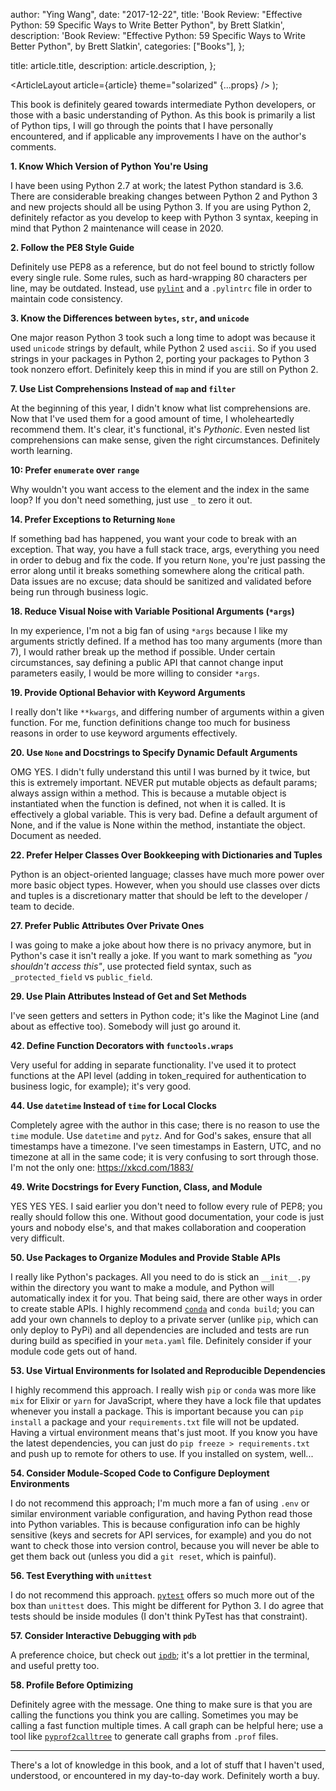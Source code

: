 
  author: "Ying Wang",
  date: "2017-12-22",
  title:
    'Book Review: "Effective Python: 59 Specific Ways to Write Better Python", by Brett Slatkin',
  description:
    'Book Review: "Effective Python: 59 Specific Ways to Write Better Python", by Brett Slatkin',
  categories: ["Books"],
};

  title: article.title,
  description: article.description,
};

  <ArticleLayout article={article} theme="solarized" {...props} />
);

This book is definitely geared towards intermediate Python developers, or those
with a basic understanding of Python. As this book is primarily a list of Python
tips, I will go through the points that I have personally encountered, and if
applicable any improvements I have on the author's comments.

**1. Know Which Version of Python You're Using**

I have been using Python 2.7 at work; the latest Python standard is 3.6. There
are considerable breaking changes between Python 2 and Python 3 and new projects
should all be using Python 3. If you are using Python 2, definitely refactor as
you develop to keep with Python 3 syntax, keeping in mind that Python 2
maintenance will cease in 2020.

**2. Follow the PE8 Style Guide**

Definitely use PEP8 as a reference, but do not feel bound to strictly follow
every single rule. Some rules, such as hard-wrapping 80 characters per line, may
be outdated. Instead, use [`pylint`](https://www.pylint.org/) and a `.pylintrc`
file in order to maintain code consistency.

**3. Know the Differences between `bytes`, `str`, and `unicode`**

One major reason Python 3 took such a long time to adopt was because it used
`unicode` strings by default, while Python 2 used `ascii`. So if you used
strings in your packages in Python 2, porting your packages to Python 3 took
nonzero effort. Definitely keep this in mind if you are still on Python 2.

**7. Use List Comprehensions Instead of `map` and `filter`**

At the beginning of this year, I didn't know what list comprehensions are. Now
that I've used them for a good amount of time, I wholeheartedly recommend them.
It's clear, it's functional, it's _Pythonic_. Even nested list comprehensions
can make sense, given the right circumstances. Definitely worth learning.

**10: Prefer `enumerate` over `range`**

Why wouldn't you want access to the element and the index in the same loop? If
you don't need something, just use `_` to zero it out.

**14. Prefer Exceptions to Returning `None`**

If something bad has happened, you want your code to break with an exception.
That way, you have a full stack trace, args, everything you need in order to
debug and fix the code. If you return `None`, you're just passing the error
along until it breaks something somewhere along the critical path. Data issues
are no excuse; data should be sanitized and validated before being run through
business logic.

**18. Reduce Visual Noise with Variable Positional Arguments (`*args`)**

In my experience, I'm not a big fan of using `*args` because I like my arguments
strictly defined. If a method has too many arguments (more than 7), I would
rather break up the method if possible. Under certain circumstances, say
defining a public API that cannot change input parameters easily, I would be
more willing to consider `*args`.

**19. Provide Optional Behavior with Keyword Arguments**

I really don't like `**kwargs`, and differing number of arguments within a given
function. For me, function definitions change too much for business reasons in
order to use keyword arguments effectively.

**20. Use `None` and Docstrings to Specify Dynamic Default Arguments**

OMG YES. I didn't fully understand this until I was burned by it twice, but this
is extremely important. NEVER put mutable objects as default params; always
assign within a method. This is because a mutable object is instantiated when
the function is defined, not when it is called. It is effectively a global
variable. This is very bad. Define a default argument of None, and if the value
is None within the method, instantiate the object. Document as needed.

**22. Prefer Helper Classes Over Bookkeeping with Dictionaries and Tuples**

Python is an object-oriented language; classes have much more power over more
basic object types. However, when you should use classes over dicts and tuples
is a discretionary matter that should be left to the developer / team to decide.

**27. Prefer Public Attributes Over Private Ones**

I was going to make a joke about how there is no privacy anymore, but in
Python's case it isn't really a joke. If you want to mark something as _"you
shouldn't access this"_, use protected field syntax, such as `_protected_field`
vs `public_field`.

**29. Use Plain Attributes Instead of Get and Set Methods**

I've seen getters and setters in Python code; it's like the Maginot Line (and
about as effective too). Somebody will just go around it.

**42. Define Function Decorators with `functools.wraps`**

Very useful for adding in separate functionality. I've used it to protect
functions at the API level (adding in token_required for authentication to
business logic, for example); it's very good.

**44. Use `datetime` Instead of `time` for Local Clocks**

Completely agree with the author in this case; there is no reason to use the
`time` module. Use `datetime` and `pytz`. And for God's sakes, ensure that all
timestamps have a timezone. I've seen timestamps in Eastern, UTC, and no
timezone at all in the same code; it is very confusing to sort through those.
I'm not the only one: https://xkcd.com/1883/

**49. Write Docstrings for Every Function, Class, and Module**

YES YES YES. I said earlier you don't need to follow every rule of PEP8; you
really should follow this one. Without good documentation, your code is just
yours and nobody else's, and that makes collaboration and cooperation very
difficult.

**50. Use Packages to Organize Modules and Provide Stable APIs**

I really like Python's packages. All you need to do is stick an `__init__.py`
within the directory you want to make a module, and Python will automatically
index it for you. That being said, there are other ways in order to create
stable APIs. I highly recommend [`conda`](https://conda.io/docs/) and `conda
build`; you can add your own channels to deploy to a private server (unlike
`pip`, which can only deploy to PyPi) and all dependencies are included and
tests are run during build as specified in your `meta.yaml` file. Definitely
consider if your module code gets out of hand.

**53. Use Virtual Environments for Isolated and Reproducible Dependencies**

I highly recommend this approach. I really wish `pip` or `conda` was more like
`mix` for Elixir or `yarn` for JavaScript, where they have a lock file that
updates whenever you install a package. This is important because you can `pip
install` a package and your `requirements.txt` file will not be updated. Having
a virtual environment means that's just moot. If you know you have the latest
dependencies, you can just do `pip freeze > requirements.txt` and push up to
remote for others to use. If you installed on system, well...

**54. Consider Module-Scoped Code to Configure Deployment Environments**

I do not recommend this approach; I'm much more a fan of using `.env` or similar
environment variable configuration, and having Python read those into Python
variables. This is because configuration info can be highly sensitive (keys and
secrets for API services, for example) and you do not want to check those into
version control, because you will never be able to get them back out (unless you
did a `git reset`, which is painful).

**56. Test Everything with `unittest`**

I do not recommend this approach. [`pytest`](https://docs.pytest.org/en/latest/)
offers so much more out of the box than `unittest` does. This might be different
for Python 3. I do agree that tests should be inside modules (I don't think
PyTest has that constraint).

**57. Consider Interactive Debugging with `pdb`**

A preference choice, but check out [`ipdb`](https://github.com/gotcha/ipdb);
it's a lot prettier in the terminal, and useful pretty too.

**58. Profile Before Optimizing**

Definitely agree with the message. One thing to make sure is that you are
calling the functions you think you are calling. Sometimes you may be calling a
fast function multiple times. A call graph can be helpful here; use a tool like
[`pyprof2calltree`](https://pypi.python.org/pypi/pyprof2calltree/) to generate
call graphs from `.prof` files.

---

There's a lot of knowledge in this book, and a lot of stuff that I haven't used,
understood, or encountered in my day-to-day work. Definitely worth a buy.
